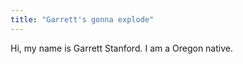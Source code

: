 ```yaml
---
title: "Garrett's gonna explode"
---
```


Hi, my name is Garrett Stanford. I am a Oregon native.




